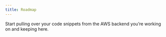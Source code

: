 ```yaml
---
title: Roadmap
---
```


Start pulling over your code snippets from the AWS backend you're working on and keeping here.